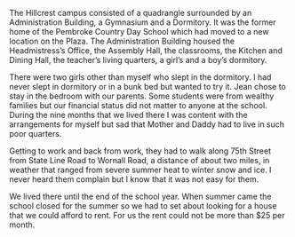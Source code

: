 
<BookPage title="Hillcrest Country Day School">

The Hillcrest campus consisted of a quadrangle surrounded by an Administration Building, a Gymnasium and a Dormitory.  It was the former home of the Pembroke Country Day School which had moved to a new location on the Plaza.   The Administration Building housed the Headmistress’s Office, the Assembly Hall, the classrooms, the Kitchen and Dining Hall, the teacher’s living quarters, a girl’s and a boy’s dormitory.    

There were two girls other than myself who slept in the dormitory.  I had never slept in dormitory or in a bunk bed but wanted to try it.  Jean chose to stay in the bedroom with our parents. Some students were from wealthy families but our financial status did not matter to anyone at the school.  During the nine months that we lived there I was content with the arrangements for myself but sad that Mother and Daddy had to live in such poor quarters. 

Getting to work and back from work, they had to walk along 75th Street from State Line Road to Wornall Road, a distance of about two miles, in weather that ranged from severe summer heat to winter snow and ice. I never heard them complain but I know that it was not easy for them.    

We lived there until the end of the school year.  When summer came the school closed for the summer so we had to set about looking for a house that we could afford to rent.  For us the rent could not be more than $25 per month. 


</BookPage>
